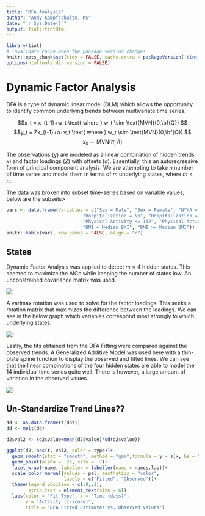 ---
title: "DFA Analysis"
author: "Andy Kampfschulte, MS"
date: "`r Sys.Date()`"
output: tint::tintHtml
---

```{r setup, include=FALSE}
library(tint)
# invalidate cache when the package version changes
knitr::opts_chunk$set(tidy = FALSE, cache.extra = packageVersion('tint'))
options(htmltools.dir.version = FALSE)
```

# Dynamic Factor Analysis

DFA is a type of dynamic linear model (DLM) which allows the opportunity to identify common underlying trends between multivariate time series.

$$x_t = x_{t-1}+w_t \text{ where } w_t \sim \text{MVN}(0,\bf{Q}) $$
$$y_t = Zx_{t-1}+a+v_t \text{ where } w_t \sim \text{MVN}(0,\bf{Q}) $$
$$x_0 \sim \text{MVN}(\pi,\Lambda)$$

The observations (y) are modeled as a linear combination of hidden trends $x)$ and factor loadings $(Z)$ with offsets $(a)$. Essentially, this an autoregressive form of principal component analysis. We are attempting to take $n$ number of time series and model them in terms of $m$ underlying states, where $m<n$.

The data was broken into subset time-series based on variable values, below are the subsets>


```{r, echo = FALSE}
vars <- data.frame(Variables = c("Sex = Male", "Sex = Female", "NYHA = Class I/II", "NYHA = Class III/IV",
                            "Hospitalization = No", "Hospitalization = Yes", "Comorbidities <=2", "Comorbidities > 2",
                            "Physical Activity <= 132", "Physical Activity > 132", "Age < Median Age", "Age >= Median Age", 
                            "BMI < Median BMI", "BMI >= Median BMI"))
knitr::kable(vars, row.names = FALSE, align = "c")
```

## States

Dynamic Factor Analysis was applied to detect $m=4$ hidden states. This seemed to maximize the AICc while keeping the number of states low. An unconstrained covariance matrix was used. 

![](State_graph.png)

A varimax rotation was used to solve for the factor loadings. This seeks a rotation matrix that maximizes the difference between the loadings. We can see in the below graph which variables correspond most strongly to which underlying states.

![](DFA_results.png)

Lastly, the fits obtained from the DFA Fitting were compared against the observed trends. A Generalized Additive Model was used here with a thin-plate spline function to display the observed and fitted lines. We can see that the linear combinations of the four hidden states are able to model the 14 individual time series quite well. There is however, a large amount of variation in the observed values.

![](DFA_vs_observed.png)

## Un-Standardize Trend Lines??

```{r}

dd <- as.data.frame(t(dat))
dd <- melt(dd)

d2$val2 <- (d2$value+mean(d2$value)*sd(d2$value))

ggplot(d2, aes(t, val2, color = type))+
  geom_smooth(stat = "smooth", method = "gam",formula = y ~ s(x, bs = "tp"), alpha = 0.1, size = .5)+
  geom_point(alpha = .25, size = .7)+
  facet_wrap(~name, labeller = labeller(name = names.lab))+
  scale_color_manual(values = pal, aesthetics = "color",
                     labels = c("Fitted", "Observed"))+
  theme(legend.position = c(.9,.1),
        strip.text = element_text(size = 6))+
  labs(color = "Fit Type", x = "Time (days)",
       y = "Activity (z-score)",
       title = "DFA Fitted Estimates vs. Observed Values")


```


